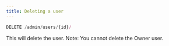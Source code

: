 ```yaml
---
title: Deleting a user
---
```


```js
DELETE /admin/users/{id}/
```

This will delete the user. Note: You cannot delete the Owner user.